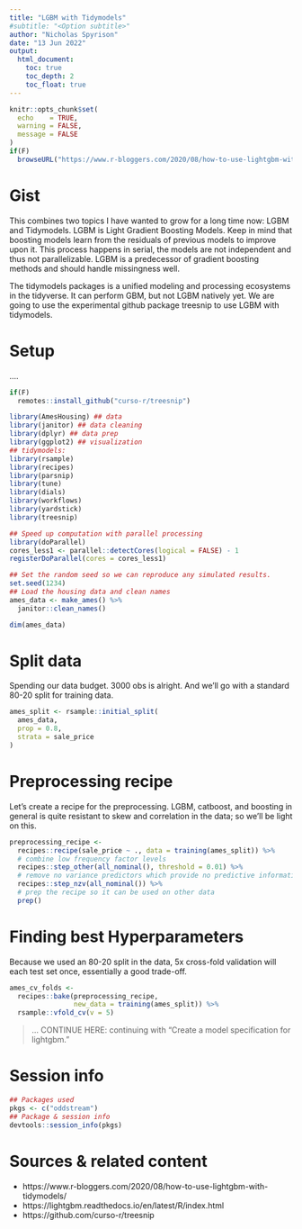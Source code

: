 ```yaml
---
title: "LGBM with Tidymodels"
#subtitle: "<Option subtitle>"
author: "Nicholas Spyrison"
date: "13 Jun 2022"
output: 
  html_document:
    toc: true
    toc_depth: 2
    toc_float: true
---
```


```r
knitr::opts_chunk$set(
  echo    = TRUE,
  warning = FALSE,
  message = FALSE
)
if(F)
  browseURL("https://www.r-bloggers.com/2020/08/how-to-use-lightgbm-with-tidymodels/")
```

# Gist

This combines two topics I have wanted to grow for a long time now: LGBM and Tidymodels. LGBM is Light Gradient Boosting Models. Keep in mind that boosting models learn from the residuals of previous models to improve upon it. This process happens in serial, the models are not independent and thus not parallelizable. LGBM is a predecessor of gradient boosting methods and should handle missingness well.

The tidymodels packages is a unified modeling and processing ecosystems in the tidyverse. It can perform GBM, but not LGBM natively yet. We are going to use the experimental github package treesnip to use LGBM with tidymodels.


# Setup

....
```r
if(F)
  remotes::install_github("curso-r/treesnip")

library(AmesHousing) ## data
library(janitor) ## data cleaning
library(dplyr) ## data prep
library(ggplot2) ## visualization
## tidymodels:
library(rsample)
library(recipes)
library(parsnip)
library(tune)
library(dials)
library(workflows)
library(yardstick)
library(treesnip)

## Speed up computation with parallel processing
library(doParallel)
cores_less1 <- parallel::detectCores(logical = FALSE) - 1
registerDoParallel(cores = cores_less1)

## Set the random seed so we can reproduce any simulated results.
set.seed(1234)
## Load the housing data and clean names
ames_data <- make_ames() %>%
  janitor::clean_names()

dim(ames_data)
```


# Split data

Spending our data budget. 3000 obs is alright. And we'll go with a standard 80-20 split for training data.

```r
ames_split <- rsample::initial_split(
  ames_data,
  prop = 0.8,
  strata = sale_price
)
```

# Preprocessing recipe

Let's create a recipe for the preprocessing. LGBM, catboost, and boosting in general is quite resistant to skew and correlation in the data; so we'll be light on this.

```r
preprocessing_recipe <-
  recipes::recipe(sale_price ~ ., data = training(ames_split)) %>%
  # combine low frequency factor levels
  recipes::step_other(all_nominal(), threshold = 0.01) %>%
  # remove no variance predictors which provide no predictive information 
  recipes::step_nzv(all_nominal()) %>%
  # prep the recipe so it can be used on other data
  prep()
```

# Finding best Hyperparameters

Because we used an 80-20 split in the data, 5x cross-fold validation will each test set once, essentially a good trade-off.

```r
ames_cv_folds <-
  recipes::bake(preprocessing_recipe,
                new_data = training(ames_split)) %>%
  rsample::vfold_cv(v = 5)
```

> ... CONTINUE HERE:
> continuing with "Create a model specification for lightgbm."




# Session info

```r
## Packages used
pkgs <- c("oddstream")
## Package & session info
devtools::session_info(pkgs)
```

# Sources & related content

- https://www.r-bloggers.com/2020/08/how-to-use-lightgbm-with-tidymodels/
- https://lightgbm.readthedocs.io/en/latest/R/index.html
- https://github.com/curso-r/treesnip
